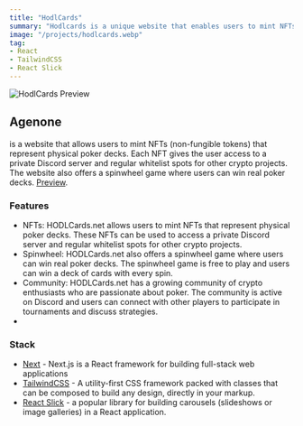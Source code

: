 ```yaml
---
title: "HodlCards"
summary: "Hodlcards is a unique website that enables users to mint NFTs representing physical poker decks. Developed using React, Tailwind CSS, and React Slick, Hodlcards offers an engaging experience for crypto enthusiasts. Each NFT grants users access to a private Discord server and provides regular whitelist spots for participation in other crypto projects. The platform also features an entertaining spinwheel game where users have the chance to win real poker decks."
image: "/projects/hodlcards.webp"
tag: 
- React
- TailwindCSS
- React Slick
---
```


![HodlCards Preview](/projects/hodlcards.webp)

## Agenone
is a website that allows users to mint NFTs (non-fungible tokens) that represent physical poker decks. Each NFT gives the user access to a private Discord server and regular whitelist spots for other crypto projects. The website also offers a spinwheel game where users can win real poker decks.
[Preview](https://xcards.gg/).

### Features
- NFTs: HODLCards.net allows users to mint NFTs that represent physical poker decks. These NFTs can be used to access a private Discord server and regular whitelist spots for other crypto projects.
- Spinwheel: HODLCards.net also offers a spinwheel game where users can win real poker decks. The spinwheel game is free to play and users can win a deck of cards with every spin.
- Community: HODLCards.net has a growing community of crypto enthusiasts who are passionate about poker. The community is active on Discord and users can connect with other players to participate in tournaments and discuss strategies.
-
### Stack
- [Next](https://nextjs.org) - Next.js is a React framework for building full-stack web applications
- [TailwindCSS](https://tailwindcss.com) - A utility-first CSS framework packed with classes that can be composed to build any design, directly in your markup.
- [React Slick](https://react-slick.neostack.com/) - a popular library for building carousels (slideshows or image galleries) in a React application.
